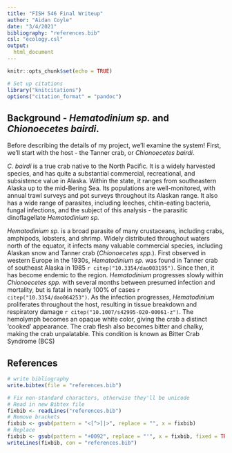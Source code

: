 ---
title: "FISH 546 Final Writeup"
author: "Aidan Coyle"
date: "3/4/2021"
bibliography: "references.bib"
csl: "ecology.csl"
output:
  html_document
---

```{r setup, include=FALSE}
knitr::opts_chunk$set(echo = TRUE)
```

```{r citations, echo = FALSE}
# Set up citations
library("knitcitations")
options("citation_format" = "pandoc")
```

## Background - _Hematodinium sp._ and _Chionoecetes bairdi_. 

Before describing the details of my project, we'll examine the system! First, we'll start with the host - the Tanner crab, or _Chionoecetes bairdi_. 

_C. bairdi_ is a true crab native to the North Pacific. It is a widely harvested species, and has quite a substantial commercial, recreational, and subsistence value in Alaska. Within the state, it ranges from southeastern Alaska up to the mid-Bering Sea. Its populations are well-monitored, with annual trawl surveys and pot surveys throughout its Alaskan range. It also has a wide range of parasites, including leeches, chitin-eating bacteria, fungal infections, and the subject of this analysis - the parasitic dinoflagellate _Hematodinium sp._

_Hematodinium sp._ is a broad parasite of many crustaceans, including crabs, amphipods, lobsters, and shrimp. Widely distributed throughout waters north of the equator, it infects many valuable commercial species, including Alaskan snow and Tanner crab (_Chionoecetes spp._). First observed in western Europe in the 1930s, _Hematodinium sp._ was found in Tanner crab of southeast Alaska in 1985 `r citep("10.3354/dao003195")`. Since then, it has become endemic to the region. _Hematodinium_ progresses slowly within _Chionoecetes spp._ with several months between presumed infection and mortality, but is fatal in nearly 100% of cases `r citep("10.3354/dao064253")`. As the infection progresses, _Hematodinium_ proliferates throughout the host, resulting in tissue breakdown and respiratory damage `r citep("10.1007/s42995-020-00061-z")`. The hemolymph becomes an opaque white color, giving the crab a distinct 'cooked' appearance. The crab flesh also becomes bitter and chalky, making the crab unpalatable. This condition is known as Bitter Crab Syndrome (BCS)


## References

``` {r references, include = FALSE}
# write bibliography
write.bibtex(file = "references.bib")

# Fix non-standard characters, otherwise they'll be unicode
# Read in new Bibtex file
fixbib <- readLines("references.bib")
# Remove brackets
fixbib <- gsub(pattern = "<[^>]|>", replace = "", x = fixbib)
# Replace 
fixbib <- gsub(pattern = "+0092", replace = "'", x = fixbib, fixed = TRUE)
writeLines(fixbib, con = "references.bib")
```